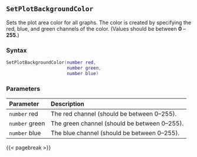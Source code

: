 ## `SetPlotBackgroundColor` {#batch-setplotbackgroundcolor}

Sets the plot area color for all graphs. The color is created by specifying the red, blue, and green channels of the color.
(Values should be between **0** -- **255**.)

### Syntax {-}

``` .lua
SetPlotBackgroundColor(number red,
                       number green,
                       number blue)
```

### Parameters {-}

**Parameter** | **Description**
| :-- | :-- |
|`number` red | The red channel (should be between 0--255). | 
|`number` green | The green channel (should be between 0--255). | 
|`number` blue | The blue channel (should be between 0--255). |

{{< pagebreak >}}